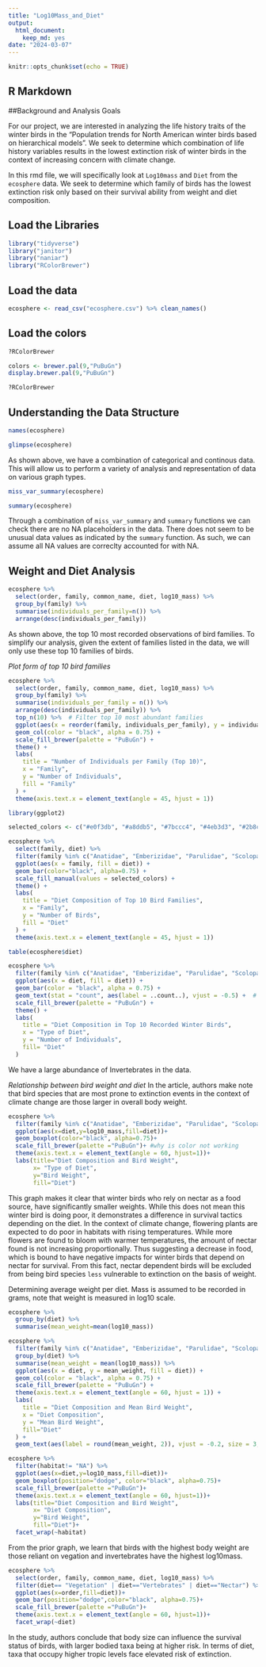 ```yaml
---
title: "Log10Mass_and_Diet"
output: 
  html_document: 
    keep_md: yes
date: "2024-03-07"
---
```


```r
knitr::opts_chunk$set(echo = TRUE)
```

## R Markdown

##Background and Analysis Goals 

For our project, we are interested in analyzing the life history traits of the winter birds in the "Population trends for North American winter birds based on hierarchical models". We seek to determine which combination of life history variables results in the lowest extinction risk of winter birds in the context of increasing concern with climate change. 

In this rmd file, we will specifically look at `Log10mass` and `Diet` from the `ecosphere` data. We seek to determine which family of birds has the lowest extinction risk only based on their survival ability from weight and diet composition. 

## Load the Libraries

```r
library("tidyverse")
library("janitor")
library("naniar")
library("RColorBrewer")
```

## Load the data

```r
ecosphere <- read_csv("ecosphere.csv") %>% clean_names()
```

## Load the colors

```r
?RColorBrewer
```

```r
colors <- brewer.pal(9,"PuBuGn")
display.brewer.pal(9,"PuBuGn")
```

```r
?RColorBrewer
```

## Understanding the Data Structure

```r
names(ecosphere)
```

```r
glimpse(ecosphere)
```

As shown above, we have a combination of categorical and continous data. This will allow us to perform a variety of analysis and representation of data on various graph types.

```r
miss_var_summary(ecosphere)
```

```r
summary(ecosphere)
```

Through a combination of `miss_var_summary` and `summary` functions we can check there are no NA placeholders in the data. There does not seem to be unusual data values as indicated by the `summary` function. As such, we can assume all NA values are correclty accounted for with NA.

## Weight and Diet Analysis

```r
ecosphere %>% 
  select(order, family, common_name, diet, log10_mass) %>% 
  group_by(family) %>% 
  summarise(individuals_per_family=n()) %>% 
  arrange(desc(individuals_per_family))
```

As shown above, the top 10 most recorded observations of bird families. To simplify our analysis, given the extent of families listed in the data, we will only use these top 10 families of birds. 

*Plot form of top 10 bird families*

```r
ecosphere %>% 
  select(order, family, common_name, diet, log10_mass) %>% 
  group_by(family) %>% 
  summarise(individuals_per_family = n()) %>% 
  arrange(desc(individuals_per_family)) %>%
  top_n(10) %>%  # Filter top 10 most abundant families
  ggplot(aes(x = reorder(family, individuals_per_family), y = individuals_per_family, fill=family)) +
  geom_col(color = "black", alpha = 0.75) +
  scale_fill_brewer(palette = "PuBuGn") +
  theme() +
  labs(
    title = "Number of Individuals per Family (Top 10)",
    x = "Family",
    y = "Number of Individuals",
    fill = "Family"
  ) +
  theme(axis.text.x = element_text(angle = 45, hjust = 1))
```
```r
library(ggplot2)

selected_colors <- c("#e0f3db", "#a8ddb5", "#7bccc4", "#4eb3d3", "#2b8cbe")

ecosphere %>%
  select(family, diet) %>%
  filter(family %in% c("Anatidae", "Emberizidae", "Parulidae", "Scolopacidae", "Picidae", "Tyrannidae", "Accipitridae", "Icteridae", "Laridae", "Corvidae")) %>% 
  ggplot(aes(x = family, fill = diet)) +
  geom_bar(color="black", alpha=0.75) +
  scale_fill_manual(values = selected_colors) +
  theme() +
  labs(
    title = "Diet Composition of Top 10 Bird Families",
    x = "Family",
    y = "Number of Birds",
    fill = "Diet"
  ) +
  theme(axis.text.x = element_text(angle = 45, hjust = 1))
```



```r
table(ecosphere$diet)
```

```r
ecosphere %>%
  filter(family %in% c("Anatidae", "Emberizidae", "Parulidae", "Scolopacidae", "Picidae", "Tyrannidae", "Accipitridae", "Icteridae", "Laridae", "Corvidae")) %>% 
  ggplot(aes(x = diet, fill = diet)) +
  geom_bar(color = "black", alpha = 0.75) +
  geom_text(stat = "count", aes(label = ..count..), vjust = -0.5) +  # Add text labels
  scale_fill_brewer(palette = "PuBuGn") +
  theme() +
  labs(
    title = "Diet Composition in Top 10 Recorded Winter Birds",
    x = "Type of Diet",
    y = "Number of Individuals",
    fill= "Diet"
  ) 
```

We have a large abundance of Invertebrates in the data.

*Relationship between bird weight and diet* 
In the article, authors make note that bird species that are most prone to extinction events in the context of climate change are those larger in overall body weight. 

```r
ecosphere %>% 
  filter(family %in% c("Anatidae", "Emberizidae", "Parulidae", "Scolopacidae", "Picidae", "Tyrannidae", "Accipitridae", "Icteridae", "Laridae", "Corvidae")) %>% 
  ggplot(aes(x=diet,y=log10_mass,fill=diet))+
  geom_boxplot(color="black", alpha=0.75)+
  scale_fill_brewer(palette ="PuBuGn")+ #why is color not working
  theme(axis.text.x = element_text(angle = 60, hjust=1))+
  labs(title="Diet Composition and Bird Weight",
       x= "Type of Diet",
       y="Bird Weight",
       fill="Diet")
```

This graph makes it clear that winter birds who rely on nectar as a food source, have significantly smaller weights. While this does not mean this winter bird is doing poor, it demonstrates a difference in survival tactics depending on the diet. In the context of climate change, flowering plants are expected to do poor in habitats with rising temperatures. While more flowers are found to bloom with warmer temperatures, the amount of nectar found is not increasing proportionally. Thus suggesting a decrease in food, which is bound to have negative impacts for winter birds that depend on nectar for survival. From this fact, nectar dependent birds will be excluded from being bird species `less` vulnerable to extinction on the basis of weight.

Determining average weight per diet. Mass is assumed to be recorded in grams, note that weight is measured in log10 scale. 
```r
ecosphere %>% 
  group_by(diet) %>% 
  summarise(mean_weight=mean(log10_mass))
```
```r
ecosphere %>%
  filter(family %in% c("Anatidae", "Emberizidae", "Parulidae", "Scolopacidae", "Picidae", "Tyrannidae", "Accipitridae", "Icteridae", "Laridae", "Corvidae")) %>% 
  group_by(diet) %>%
  summarise(mean_weight = mean(log10_mass)) %>%
  ggplot(aes(x = diet, y = mean_weight, fill = diet)) +
  geom_col(color = "black", alpha = 0.75) +
  scale_fill_brewer(palette = "PuBuGn") +
  theme(axis.text.x = element_text(angle = 60, hjust = 1)) +
  labs(
    title = "Diet Composition and Mean Bird Weight",
    x = "Diet Composition",
    y = "Mean Bird Weight",
    fill="Diet"
  ) +
  geom_text(aes(label = round(mean_weight, 2)), vjust = -0.2, size = 3, color = "black")

```


```r
ecosphere %>% 
  filter(habitat!= "NA") %>% 
  ggplot(aes(x=diet,y=log10_mass,fill=diet))+
  geom_boxplot(position="dodge", color="black", alpha=0.75)+
  scale_fill_brewer(palette ="PuBuGn")+
  theme(axis.text.x = element_text(angle = 60, hjust=1))+
  labs(title="Diet Composition and Bird Weight",
       x= "Diet Composition",
       y="Bird Weight",
       fill="Diet")+
  facet_wrap(~habitat)
```

From the prior graph, we learn that birds with the highest body weight are those reliant on vegation and invertebrates have the highest log10mass. 

```r
ecosphere %>% 
  select(order, family, common_name, diet, log10_mass) %>%
  filter(diet== "Vegetation" | diet=="Vertebrates" | diet=="Nectar") %>% 
  ggplot(aes(x=order,fill=diet))+
  geom_bar(position="dodge",color="black", alpha=0.75)+
  scale_fill_brewer(palette ="PuBuGn")+
  theme(axis.text.x = element_text(angle = 60, hjust=1))+
  facet_wrap(~diet)
```

In the study, authors conclude that body size can influence the survival status of birds, with larger bodied taxa being at higher risk. In terms of diet, taxa that occupy higher tropic levels face elevated risk of extinction. 

